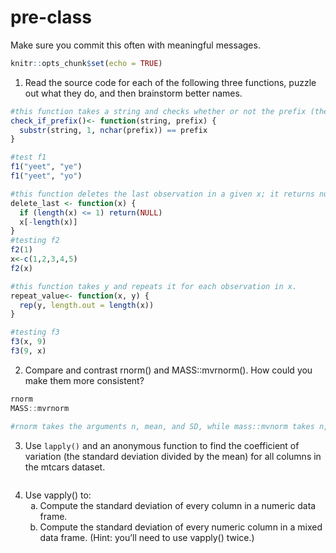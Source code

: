 # pre-class


Make sure you commit this often with meaningful messages. 



```r
knitr::opts_chunk$set(echo = TRUE)
```


1. Read the source code for each of the following three functions, puzzle out what they do, and then brainstorm better names.

```r
#this function takes a string and checks whether or not the prefix (the second argument) exists. It starts at position 1 and checks if the characters in the string match those in the prefix. 
check_if_prefix()<- function(string, prefix) {
  substr(string, 1, nchar(prefix)) == prefix
}

#test f1
f1("yeet", "ye")
f1("yeet", "yo")

#this function deletes the last observation in a given x; it returns null if there is only one observation since then x would be empty
delete_last <- function(x) {
  if (length(x) <= 1) return(NULL)
  x[-length(x)]
}
#testing f2
f2(1)
x<-c(1,2,3,4,5)
f2(x)

#this function takes y and repeats it for each observation in x.
repeat_value<- function(x, y) {
  rep(y, length.out = length(x))
}

#testing f3
f3(x, 9)
f3(9, x)
```

2. Compare and contrast rnorm() and MASS::mvrnorm(). How could you make them more consistent?
```r
rnorm
MASS::mvrnorm

#rnorm takes the arguments n, mean, and SD, while mass::mvnorm takes n, mean, and variance rather than SD. We could realign the arguments such that both take SD, for example.
```
3. Use `lapply()` and an anonymous function to find the coefficient of variation (the standard deviation divided by the mean) for all columns in the mtcars dataset. 
```r

```
4. Use vapply() to:
    a. Compute the standard deviation of every column in a numeric data frame.
    b. Compute the standard deviation of every numeric column in a mixed data frame. (Hint: you’ll need to use vapply() twice.)
